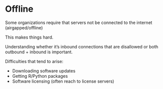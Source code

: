 # Offline

Some organizations require that servers not be connected to the internet (airgapped/offline)

This makes things hard.

Understanding whether it's inbound connections that are disallowed or both outbound + inbound is important.

Difficulties that tend to arise:

-   Downloading software updates
-   Getting R/Python packages
-   Software licensing (often reach to license servers)
